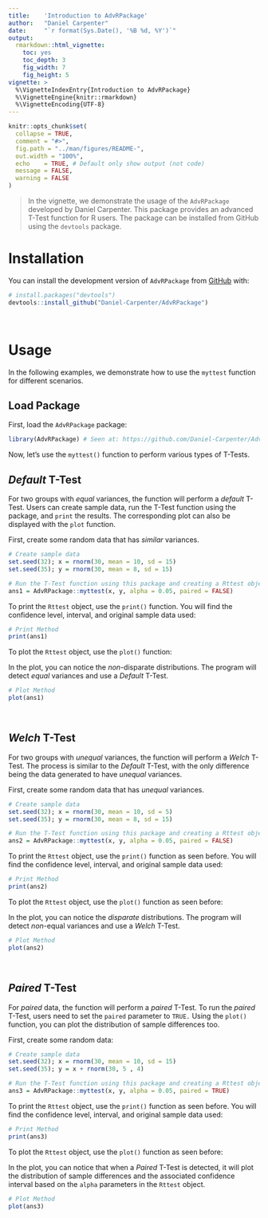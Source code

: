 ```yaml
---
title:    'Introduction to AdvRPackage'
author:   "Daniel Carpenter"
date:     "`r format(Sys.Date(), '%B %d, %Y')`"
output: 
  rmarkdown::html_vignette:
    toc: yes
    toc_depth: 3
    fig_width: 7
    fig_height: 5
vignette: >
  %\VignetteIndexEntry{Introduction to AdvRPackage}
  %\VignetteEngine{knitr::rmarkdown}
  %\VignetteEncoding{UTF-8}
---
```



```r
knitr::opts_chunk$set(
  collapse = TRUE,
  comment = "#>",
  fig.path = "../man/figures/README-",
  out.width = "100%",
  echo    = TRUE, # Default only show output (not code)
  message = FALSE,
  warning = FALSE
)
```

> In the vignette, we demonstrate the usage of the `AdvRPackage` developed by Daniel Carpenter. This package provides an advanced T-Test function for R users. The package can be installed from GitHub using the `devtools` package.

# Installation

You can install the development version of `AdvRPackage` from [GitHub](https://github.com/Daniel-Carpenter/AdvRPackage.git) with:

``` r
# install.packages("devtools")
devtools::install_github("Daniel-Carpenter/AdvRPackage")
```


<br>

# Usage

In the following examples, we demonstrate how to use the `myttest` function for different scenarios.

## Load Package

First, load the `AdvRPackage` package:

```r
library(AdvRPackage) # Seen at: https://github.com/Daniel-Carpenter/AdvRPackage
```

Now, let's use the `myttest()` function to perform various types of T-Tests. 

## *Default* T-Test

For two groups with *equal* variances, the function will perform a *default* T-Test. Users can create sample data, run the T-Test function using the package, and `print` the results. The corresponding plot can also be displayed with the `plot` function.

First, create some random data that has *similar* variances.

```r
# Create sample data
set.seed(32); x = rnorm(30, mean = 10, sd = 15)
set.seed(35); y = rnorm(30, mean = 8, sd = 15)

# Run the T-Test function using this package and creating a Rttest object
ans1 = AdvRPackage::myttest(x, y, alpha = 0.05, paired = FALSE)
```

To print the `Rttest` object, use the `print()` function. You will find the confidence level, interval, and original sample data used:

```r
# Print Method 
print(ans1)
```

To plot the `Rttest` object, use the `plot()` function:

In the plot, you can notice the *non*-disparate distributions. The program will detect *equal* variances and use a *Default* T-Test.

```r
# Plot Method 
plot(ans1)
```


<br>

## *Welch* T-Test

For two groups with *unequal* variances, the function will perform a *Welch* T-Test. The process is similar to the *Default* T-Test, with the only difference being the data generated to have *unequal* variances.

First, create some random data that has *unequal* variances.

```r
# Create sample data
set.seed(32); x = rnorm(30, mean = 10, sd = 5)
set.seed(35); y = rnorm(30, mean = 8, sd = 15)

# Run the T-Test function using this package and creating a Rttest object
ans2 = AdvRPackage::myttest(x, y, alpha = 0.05, paired = FALSE)
```

To print the `Rttest` object, use the `print()` function as seen before. You will find the confidence level, interval, and original sample data used:

```r
# Print Method 
print(ans2)
```

To plot the `Rttest` object, use the `plot()` function as seen before:

In the plot, you can notice the *disparate* distributions. The program will detect *non*-equal variances and use a *Welch* T-Test.

```r
# Plot Method 
plot(ans2)
```


<br>

## *Paired* T-Test

For *paired* data, the function will perform a *paired* T-Test. To run the *paired* T-Test, users need to set the `paired` parameter to `TRUE.` Using the `plot()` function, you can plot the distribution of sample differences too.

First, create some random data:

```r
# Create sample data
set.seed(32); x = rnorm(30, mean = 10, sd = 15)
set.seed(35); y = x + rnorm(30, 5 , 4)

# Run the T-Test function using this package and creating a Rttest object
ans3 = AdvRPackage::myttest(x, y, alpha = 0.05, paired = TRUE)
```

To print the `Rttest` object, use the `print()` function as seen before. You will find the confidence level, interval, and original sample data used:

```r
# Print Method
print(ans3)
```

To plot the `Rttest` object, use the `plot()` function as seen before:

In the plot, you can notice that when a *Paired* T-Test is detected, it will plot the distribution of sample differences and the associated confidence interval based on the `alpha` parameters in the `Rttest` object.

```r
# Plot Method 
plot(ans3)
```
